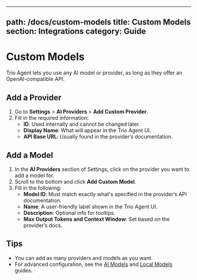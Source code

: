
---
path: /docs/custom-models
title: Custom Models
section: Integrations
category: Guide
---

# Custom Models

Trio Agent lets you use any AI model or provider, as long as they offer an OpenAI-compatible API.

## Add a Provider
1. Go to **Settings** > **AI Providers** > **Add Custom Provider**.
2. Fill in the required information:
   - **ID**: Used internally and cannot be changed later.
   - **Display Name**: What will appear in the Trio Agent UI.
   - **API Base URL**: Usually found in the provider’s documentation.

## Add a Model
1. In the **AI Providers** section of Settings, click on the provider you want to add a model for.
2. Scroll to the bottom and click **Add Custom Model**.
3. Fill in the following:
   - **Model ID**: Must match exactly what's specified in the provider’s API documentation.
   - **Name**: A user-friendly label shown in the Trio Agent UI.
   - **Description**: Optional info for tooltips.
   - **Max Output Tokens and Context Window**: Set based on the provider’s docs.

## Tips
- You can add as many providers and models as you want.
- For advanced configuration, see the [AI Models](/docs/ai-models) and [Local Models](/docs/local-models) guides.
